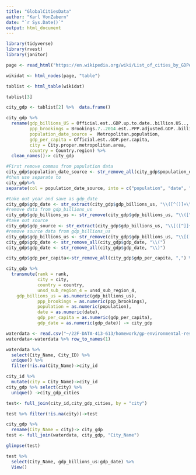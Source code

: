```yaml
---
title: "GlobalCitiesData"
author: "Karl VonZabern"
date: "`r Sys.Date()`"
output: html_document
---
```

```r
library(tidyverse)
library(rvest)
library(janitor)
```

```r
page <- read_html("https://en.wikipedia.org/wiki/List_of_cities_by_GDP#Cities_(metropolitan_areas)_by_percentage_of_national_GDP")

wikidat <- html_nodes(page, "table")

tablist <- html_table(wikidat)
```

```r
tablist[3]

city_gdp <- tablist[2] %>%  data.frame()
```

```r
city_gdp %>% 
  rename(gdp_billions_US = Official.est..GDP.up.to.date..billion.US..,
         ppp_brookings = Brookings.7..2014.est..PPP.adjusted.GDP..billion.US..,
         population_date_source =  Metropolitan.population,
         gdp_per_capita = Official.est..GDP.per.capita,
         city = City.proper.metropolitan.area,
         country = Country.region) %>% 
  clean_names()-> city_gdp
```


```r
#First remove commas from population data
city_gdp$population_date_source <- str_remove_all(city_gdp$population_date_source, ",")
#then use separate to 
city_gdp%>% 
separate(col = population_date_source, into = c("population", "date", "source"))-> city_gdp

#take out year and save as gdp_date
city_gdp$gdp_date <- str_extract(city_gdp$gdp_billions_us, "\\([^()]+\\)")
#remove data from gdp_billions_us
city_gdp$gdp_billions_us <- str_remove(city_gdp$gdp_billions_us, "\\([^()]+\\)")
#take out source
city_gdp$gdp_source <- str_extract(city_gdp$gdp_billions_us, "\\[([^]]+)\\].*")
#remove source data from gdp_billions_us
city_gdp$gdp_billions_us <- str_remove(city_gdp$gdp_billions_us, "\\[([^]]+)\\].*") %>% str_trim()
city_gdp$gdp_date <- str_remove_all(city_gdp$gdp_date, "\\(")
city_gdp$gdp_date <- str_remove_all(city_gdp$gdp_date, "\\)")
```
```r
city_gdp$gdp_per_capita<-str_remove_all(city_gdp$gdp_per_capita, ",") %>% as.numeric()

city_gdp %>% 
  transmute(rank = rank,
            city = city,
            country = country,
            unsd_sub_region_4 = unsd_sub_region_4,
    gdp_billions_us = as.numeric(gdp_billions_us), 
            ppp_brookings = as.numeric(ppp_brookings),
            population = as.numeric(population),
            date = as.numeric(date), 
            gdp_per_capita = as.numeric(gdp_per_capita), 
            gdp_date = as.numeric(gdp_date)) -> city_gdp
```
```r
waterdata <- read.csv("~/22F-DATA-413-613/homework/gp-environmental-research/data/waterdata.csv", header=FALSE)
waterdata<-waterdata %>% row_to_names(1)

waterdata %>% 
  select(City_Name, City_ID) %>% 
  unique() %>% 
  filter(!is.na(City_Name)->city_id

city_id %>% 
  mutate(city = City_Name)->city_id
city_gdp %>% select(city) %>% 
  unique() ->city_gdp_cities

test<- full_join(city_id,city_gdp_cities, by = "city")

test %>% filter(!is.na(city))->test

city_gdp %>% 
  rename(City_Name = city)-> city_gdp
test <- full_join(waterdata, city_gdp, "City_Name")

glimpse(test)
```
```r

test %>% 
  select(City_Name, gdp_billions_us:gdp_date) %>% 
  View()
```

